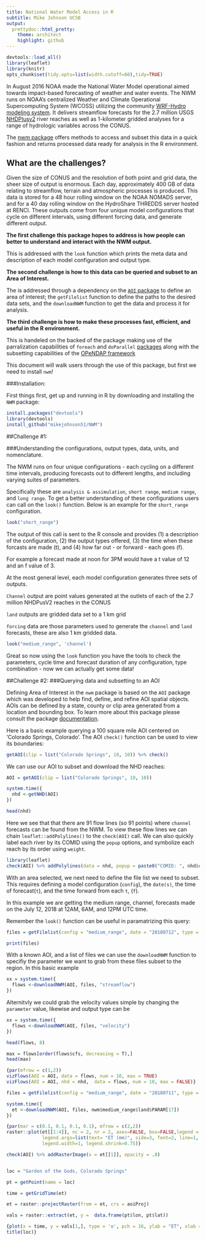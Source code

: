 ```yaml
---
title: National Water Model Access in R
subtitle: Mike Johnson UCSB
output:
  prettydoc::html_pretty:
    theme: architect
    highlight: github
---
```


```r
devtools::load_all()
library(leaflet)
library(knitr)
opts_chunk$set(tidy.opts=list(width.cutoff=60),tidy=TRUE)
```

In August 2016 NOAA made the National Water Model operational aimed towards impact-based forecasting of weather and water events. The NWM runs on NOAA’s centralized Weather and Climate Operational Supercomputing System (WCOSS) utilizing the community [WRF-Hydro modeling system](https://www.ral.ucar.edu/projects/wrf_hydro). It delivers streamflow forecasts for the 2.7 million USGS [NHDPlusv2](http://www.horizon-systems.com/nhdplus/) river reaches as well as 1-kilometer gridded analyses for a range of hydrologic variables across the CONUS.

The [nwm package](https://github.com/mikejohnson51/NWM) offers methods to access and subset this data in a quick fashion and returns processed data ready for analysis in the R environment.

## What are the challenges?

Given the size of CONUS and the resolution of both point and grid data, the sheer size of output is enormous. Each day,  approximately 400 GB of data relating to streamflow, terrain and atmospheric processes is produced. This data is stored for a 48 hour rolling window on the NOAA NOMADS server, and for a 40 day rolling window on the HydroShare THREDDS server hosted at RENCI. These outputs come from four unique model configurations that cycle on different intervals, using different forcing data, and generate different output. 

<strong>The first challenge this package hopes to address is how people can better to understand and interact with the NWM output. </strong>

This is addressed with the `look` function which prints the meta data and description of each model configuration and output type. 

<strong>The second challenge is how to this data can be queried and subset to an Area of Interest. </strong>

The is addressed through a dependency on the [`AOI` package](https://github.com/mikejohnson51/AOI) to define an area of interest; the `getFilelist` function to define the paths to the desired data sets,  and the `downloadNWM` function to get the data and process it for analysis.

<strong>The third challenge is how to make these processes fast, efficient, and useful in the R environment. </strong>

This is handeled on the backed of the package making use of the parralization capabilities of `foreach` and `doParallel` [packages](https://cran.r-project.org/web/packages/doParallel/vignettes/gettingstartedParallel.pdf) along with the subsetting capabilities of the [OPeNDAP framework](https://www.opendap.org) 

This document will walk users through the use of this package, but first we need to install `nwm`!

###Installation:

First things first, get up and running in R by downloading and installing the `NWM` package:

```r
install.packages("devtools")
library(devtools)
install_github("mikejohnson51/NWM")
```

##Challenge #1: 

###Understanding the configurations, output types, data, units, and nomenclature.

The NWM runs on four unique configurations - each cycling on a different time intervals, producing forecasts out to different lengths, and including varying suites of parameters. 

Specifically these are `analysis & assimulation`, `short range`, `medium range`, and `long range`. To get a better understanding of these configurations users can call on the `look()` function. Below is an example for the `short_range` configuration.

```r
look("short_range")
```
The output of this call is sent to the R console and provides (1) a description of the configuration, (2) the output types offered, (3) the time when these forcasts are made (t), and (4) how far out - or forward - each goes (f).

For example a forecast made at noon for 3PM would have a t value of 12 and an f value of 3.

At the most general level, each model configuration generates three sets of outputs. 

`Channel` output are point values generated at the outlets of each of the 2.7 million NHDPusV2 reaches in the CONUS  

`land` outputs are gridded data set to a 1 km grid

`forcing` data are those parameters used to generate the `channel` and `land` forecasts, these are also 1 km gridded data.

```r
look("medium_range", 'channel')
```

Great so now using the `look` function you have the tools to check the parameters, cycle time and forecast duration of any configuration, type combination - now we can actually get some data!

##Challenge #2: 
###Querying data and subsetting to an AOI

Defining Area of Interest in the `nwm` package is based on the `AOI` package which was developed to help find, define, and refine AOI spatial objects. AOIs can be defined by a state, county or clip area generated from a location and bounding box. To learn more about this package please consult the package [documentation](https://mikejohnson51.github.io/AOI/).

Here is a basic example querying a 100 square mile AOI centered on 'Colorado Springs, Colorado'. The AOI `check()` function can be used to view its boundaries:

```r
getAOI(clip = list("Colorado Springs", 10, 10)) %>% check()
```

We can use our AOI to subset and download the NHD reaches: 

```r
AOI = getAOI(clip = list("Colorado Springs", 10, 10))
```

```r
system.time({
  nhd <-getNHD(AOI)
})

head(nhd)
```

Here we see that that there are 91 flow lines (so 91 points) where `channel` forecasts can be found from the NWM. To view these flow lines we can chain `leaflet::addPolylines()` to the `check(AOI)` call. We can also quickly label each river by its COMID using the `popup` options, and symbolize each reach by its order using `weight`.

```r
library(leaflet)
check(AOI) %>% addPolylines(data = nhd, popup = paste0("COMID: ", nhd$comid), weight  = nhd$streamorde)

```

With an area selected, we next need to define the file list we need to subset. This requires defining a model configuration (`config`), the `date(s)`, the time of forecast(`t`), and the time forward from each `t`, (`f`).

In this example we are getting the medium range, channel, forecasts made on the July 12, 2018 at 12AM, 6AM, and 12PM UTC time.  

Remember the `look()` function can be useful in paramatrizing this query:

```r
files = getFilelist(config = "medium_range", date = "20180712", type = "channel", t = c(0,6,12))

print(files)
```

With a known AOI, and a list of files we can use the `downloadNWM` function to specifiy the parameter we want to grab from these files subset to the region. In this basic example 


```r
xx = system.time({
  flows <-downloadNWM(AOI, files, "streamflow")
})
```

Alternitvly we could grab the velocity values simple by changing the `parameter` value, likewise and output type can be 

```r
xx = system.time({
  flows <-downloadNWM(AOI, files, "velocity")
})
```

```r
head(flows, 8)
```

```r
max = flows[order(flows$cfs, decreasing = T),]
head(max)
```

```r
{par(mfrow = c(1,2))
vizFlows(AOI = AOI, data = flows, num = 10, max = TRUE)
vizFlows(AOI = AOI, nhd = nhd,  data = flows, num = 10, max = FALSE)}
```

```r
files = getFilelist(config = "medium_range", date = "20180711", type = "land", t = 6, f = seq(3,30,3))

system.time({
  et <-downloadNWM(AOI, files, nwm$medium_range$land$PARAM[17])
})

{par(mar = c(0.1, 0.1, 0.1, 0.1), mfrow = c(2,2))
raster::plot(et[[1:4]], nc = 2, nr = 2, axes=FALSE, box=FALSE,legend = TRUE, main = getGridTime(et[[1:4]]),
             legend.args=list(text= "ET (mm)", side=3, font=2, line=1, cex=0.5),
             legend.width=1, legend.shrink=0.75)}

check(AOI) %>% addRasterImage(x = et[[1]], opacity = .8)



```

```r
loc = "Garden of the Gods, Colorado Springs"

pt = getPoint(name = loc)

time = getGridTime(et)

et = raster::projectRaster(from = et, crs = aoiProj)

vals = raster::extract(et, y =  data.frame(pt$lon, pt$lat))

{plot(x = time, y = vals[1,], type = 'o', pch = 16, ylab = "ET", xlab = "Time (UTC)")
title(loc)}
```


